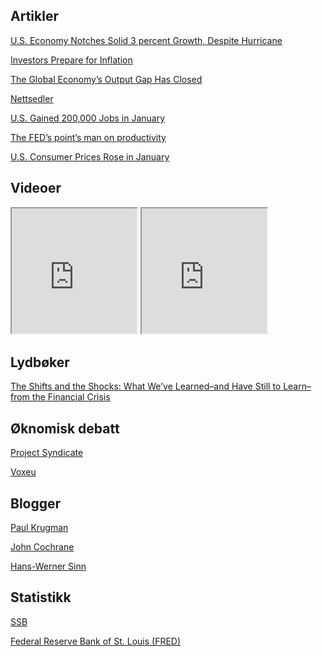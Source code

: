 ## Artikler

[U.S. Economy Notches Solid 3 percent Growth,
Despite Hurricane](artikler/del1_growthusa3.pdf)

[Investors Prepare for Inflation](artikler/del1_inflation.pdf)

[The Global Economy’s Output Gap Has Closed](artikler/del1_output_gap.pdf)

[Nettsedler](artikler/del1_epenger.pdf)

[U.S. Gained 200,000 Jobs in January](artikler/del1_jobmarket.pdf)

[The FED's point's man on productivity](artikler/del1_USA_TFPg.pdf)

[U.S. Consumer Prices Rose in January](artikler/del1_CPI_USA.pdf)


## Videoer
<iframe width="200" height="200" src="https://www.youtube.com/embed/qtAeINU3FKM">
</iframe>
<iframe width="200" height="200" src="https://www.youtube.com/embed/SHsCkinrCPE">
</iframe>
<!--
<iframe width="200" height="200" src="https://www.youtube.com/embed/15idnfuyqXs">
</iframe>
<iframe width="200" height="200" src="https://www.youtube.com/embed/DGmUtJkTaqc">
</iframe>
<iframe width="200" height="200" src="https://www.youtube.com/embed/0OdFoNCYU0M">
</iframe>
<iframe width="200" height="200" src="https://www.youtube.com/embed/Ta2m3D9Ig0g">
</iframe>
h-->

## Lydbøker

[The Shifts and the Shocks: What We've Learned--and Have Still to Learn--from the Financial Crisis](https://www.audible.com/pd/Nonfiction/The-Shifts-and-the-Shocks-Audiobook/B00NHBLBKC)


## Øknomisk debatt

[Project Syndicate](https://www.project-syndicate.org/)

[Voxeu](http://voxeu.org/)

## Blogger

[Paul Krugman](https://www.nytimes.com/column/paul-krugman)

[John Cochrane](https://johnhcochrane.blogspot.no/)

[Hans-Werner Sinn](https://www.project-syndicate.org/columnist/hans-werner-sinn)

## Statistikk

[SSB](http://www.ssb.no/nasjonalregnskap-og-konjunkturer)

[Federal Reserve Bank of St. Louis (FRED)](http://www.ssb.no/nasjonalregnskap-og-konjunkturer)


<!--
<p>
This is an email link:
<a href="mailto:someone@example.com?Subject=Hello%20again" target="_top">Send Mail</a>
</p>

## Musikk

<iframe width="200" height="200" src="https://www.youtube.com/embed/QssPdmYuL-A">
</iframe>

<iframe width="200" height="200" src="https://www.youtube.com/embed/Nu9MDqGhIak&t=3368s">
</iframe>
-->
